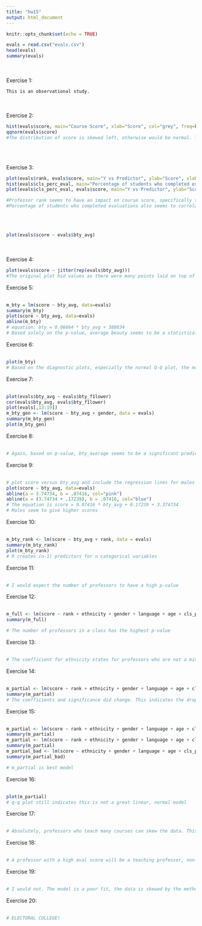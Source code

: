```yaml
---
title: "hw15"
output: html_document
---
```


```r
knitr::opts_chunk$set(echo = TRUE)
```

```r
evals = read.csv("evals.csv")
head(evals)
summary(evals)
```
<br><br>
Exercise 1:

``` 
This is an observational study.
```
<br><br>
Exercise 2:

``` r
hist(evals$score, main="Course Score", xlab="Score", col="grey", freq=FALSE)
qqnorm(evals$score)
#The distribution of score is skewed left, otherwise would be normal. This tells us that students tend to rate courses higher than the middle of the scale on average, reserving lower scores for serious conditions. This is an expected distribution for subjective scores or ratings.
```
<br><br>

Exercise 3:
```r
plot(evals$rank, evals$score, main="Y vs Predictor", ylab="Score", xlab="Professor Rank", col="blue")
hist(evals$cls_perc_eval, main="Percentage of students who completed eval", xlab="Percent", col="grey", freq=FALSE)
plot(evals$cls_perc_eval, evals$score, main="Y vs Predictor", ylab="Score", xlab="Percent of students who completed eval", col="blue")

#Professor rank seems to have an impact on course score, specifically teaching professors seem to perform better.
#Percentage of students who completed evaluations also seems to correlate with the score, with higher-percentage evals leading to higher overall course score
```
<br><br>
```r
plot(evals$score ~ evals$bty_avg)
```

<br><br>
Exercise 4:
```r
plot(evals$score ~ jitter(rep(evals$bty_avg)))
#The original plot hid values as there were many points laid on top of one another
```

Exercise 5:
<br><br>
```r
m_bty = lm(score ~ bty_avg, data=evals)
summary(m_bty)
plot(score ~ bty_avg, data=evals)
abline(m_bty)
# equation: bty = 0.06664 * bty_avg + 388034
# Based solely on the p-value, average beauty seems to be a statistically significant predictor
```
Exercise 6:
<br><br>
```r
plot(m_bty)
# Based on the diagnostic plots, especially the normal Q-Q plot, the model does not seem to be a good fit.
```
Exercise 7:
<br><br>
```r
plot(evals$bty_avg ~ evals$bty_f1lower)
cor(evals$bty_avg, evals$bty_f1lower)
plot(evals[,13:19])
m_bty_gen <- lm(score ~ bty_avg + gender, data = evals)
summary(m_bty_gen)
plot(m_bty_gen)
```
Exercise 8:
<br><br>
```r
# Again, based on p-value, bty_average seems to be a significant predictor of score but the linear model again seems to be non-normal
```
Exercise 9:
<br><br>
```r
# plot score versus bty_avg and include the regression lines for males and females on the same plot (in different colors!)
plot(score ~ bty_avg, data=evals)
abline(a = 3.74734, b = .07416, col="pink")
abline(a = (3.74734 + .17239), b = .07416, col="blue")
# The equation is score = 0.07416 * bty_avg + 0.17239 + 3.374734
# Males seem to give higher scores
```
Exercise 10:
<br><br>
```r
m_bty_rank <- lm(score ~ bty_avg + rank, data = evals)
summary(m_bty_rank)
plot(m_bty_rank)
# R creates (n-1) predictors for n categorical variables
```
Exercise 11:
<br><br>
```r
# I would expect the number of professors to have a high p-value

```
Exercise 12:
<br><br>
```r
m_full <- lm(score ~ rank + ethnicity + gender + language + age + cls_perc_eval + cls_students + cls_level + cls_profs + cls_credits + bty_avg + pic_outfit + pic_color, data = evals)
summary(m_full)

# The number of professors in a class has the highest p-value
```
Exercise 13:
<br><br>
```r
# The coefficient for ethnicity states for professors who are not a minority, scores are generally 0.1234929 points higher than those of minority professors
```
Exercise 14:
<br><br>
```r
m_partial <- lm(score ~ rank + ethnicity + gender + language + age + cls_perc_eval + cls_students + cls_level + cls_credits + bty_avg + pic_outfit + pic_color, data = evals)
summary(m_partial)
# The coefficients and significance did change. This indicates the dropped variable was not collinear with the other values.
```
Exercise 15:
<br><br>
```r
m_partial <- lm(score ~ rank + ethnicity + gender + language + age + cls_perc_eval + cls_students + cls_credits + bty_avg + pic_outfit + pic_color, data = evals)
summary(m_partial)
m_partial <- lm(score ~ rank + ethnicity + gender + language + age + cls_perc_eval + cls_credits + bty_avg + pic_outfit + pic_color, data = evals)
summary(m_partial)
m_partial_bad <- lm(score ~ ethnicity + gender + language + age + cls_perc_eval + cls_credits + bty_avg + pic_outfit + pic_color, data = evals)
summary(m_partial_bad)

# m_partial is best model
```
Exercise 16:
<br><br>
```r
plot(m_partial)
# q-q plot still indicates this is not a great linear, normal model
```
Exercise 17:
<br><br>
```r
# Absolutely, professors who teach many courses can skew the data. This will lead to an inaccurate linear model
```
Exercise 18:
<br><br>
```r
# A professor with a high eval score will be a teaching professor, non-minority, male, english speaker, young, have high evaluation rates, teach high-credit courses, be attractive, dress formally for pictures, and have their pictures be in color
```
Exercise 19:
<br><br>
```r
# I would not. The model is a poor fit, the data is skewed by the methodology of data selection and organization, predictors such as info about photos and beauty ratings seem to have little predictive value, and the study was from an single university
```
Exercise 20:
<br><br>
```r
# ELECTORAL COLLEGE!
```